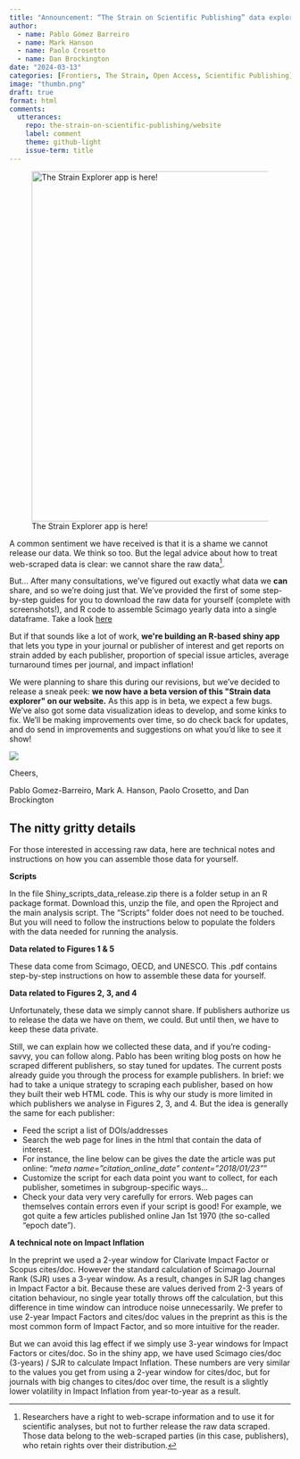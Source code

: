```yaml
---
title: "Announcement: “The Strain on Scientific Publishing” data explorer!"
author:
  - name: Pablo Gómez Barreiro
  - name: Mark Hanson
  - name: Paolo Crosetto
  - name: Dan Brockington
date: "2024-03-13"
categories: [Frontiers, The Strain, Open Access, Scientific Publishing]
image: "thumbn.png"
draft: true
format: html
comments:
  utterances: 
    repo: the-strain-on-scientific-publishing/website
    label: comment
    theme: github-light
    issue-term: title
---
```


![The Strain Explorer app is here!](thumbn.png){fig-align="center" width="627"}

A common sentiment we have received is that it is a shame we cannot release our data. We think so too. But the legal advice about how to treat web-scraped data is clear: we cannot share the raw data[^1].

But... After many consultations, we've figured out exactly what data we **can** share, and so we're doing just that. We've provided the first of some step-by-step guides for you to download the raw data for yourself (complete with screenshots!), and R code to assemble Scimago yearly data into a single dataframe. Take a look [here](#callout-1)

But if that sounds like a lot of work, **we\'re building an R-based shiny app** that lets you type in your journal or publisher of interest and get reports on strain added by each publisher, proportion of special issue articles, average turnaround times per journal, and impact inflation!

We were planning to share this during our revisions, but we've decided to release a sneak peek: **we now have a beta version of this \"Strain data explorer\" on our website.** As this app is in beta, we expect a few bugs. We've also got some data visualization ideas to develop, and some kinks to fix. We'll be making improvements over time, so do check back for updates, and do send in improvements and suggestions on what you'd like to see it show!

::: column-margin
![](strain_explorer.PNG)
:::

Cheers,


Pablo Gomez-Barreiro, Mark A. Hanson, Paolo Crosetto, and Dan Brockington

[^1]: Researchers have a right to web-scrape information and to use it for scientific analyses, but not to further release the raw data scraped. Those data belong to the web-scraped parties (in this case, publishers), who retain rights over their distribution.


::: {#callout-1 .callout-tip}
## The nitty gritty details {#callout-1}

For those interested in accessing raw data, here are technical notes and instructions on how you can assemble those data for yourself.

**Scripts**

In the file Shiny_scripts_data_release.zip there is a folder setup in an R package format. Download this, unzip the file, and open the Rproject and the main analysis script. The “Scripts” folder does not need to be touched. But you will need to follow the instructions below to populate the folders with the data needed for running the analysis.

**Data related to Figures 1 & 5**

These data come from Scimago, OECD, and UNESCO. This .pdf contains step-by-step instructions on how to assemble these data for yourself.

**Data related to Figures 2, 3, and 4**

Unfortunately, these data we simply cannot share. If publishers authorize us to release the data we have on them, we could. But until then, we have to keep these data private.

Still, we can explain how we collected these data, and if you’re coding-savvy, you can follow along. Pablo has been writing blog posts on how he scraped different publishers, so stay tuned for updates. The current posts already guide you through the process for example publishers. In brief: we had to take a unique strategy to scraping each publisher, based on how they built their web HTML code. This is why our study is more limited in which publishers we analyse in Figures 2, 3, and 4. But the idea is generally the same for each publisher:

* Feed the script a list of DOIs/addresses
* Search the web page for lines in the html that contain the data of interest.
* For instance, the line below can be gives the date the article was put online: "*meta name="citation_online_date" content="2018/01/23"*"
* Customize the script for each data point you want to collect, for each publisher, sometimes in subgroup-specific ways…
* Check your data very very carefully for errors. Web pages can themselves contain errors even if your script is good! For example, we got quite a few articles published online Jan 1st 1970 (the so-called “epoch date”).

**A technical note on Impact Inflation**

In the preprint we used a 2-year window for Clarivate Impact Factor or Scopus cites/doc. However the standard calculation of Scimago Journal Rank (SJR) uses a 3-year window. As a result, changes in SJR lag changes in Impact Factor a bit. Because these are values derived from 2-3 years of citation behaviour, no single year totally throws off the calculation, but this difference in time window can introduce noise unnecessarily. We prefer to use 2-year Impact Factors and cites/doc values in the preprint as this is the most common form of Impact Factor, and so more intuitive for the reader.

But we can avoid this lag effect if we simply use 3-year windows for Impact Factors or cites/doc. So in the shiny app, we have used Scimago cies/doc (3-years) / SJR to calculate Impact Inflation. These numbers are very similar to the values you get from using a 2-year window for cites/doc, but for journals with big changes to cites/doc over time, the result is a slightly lower volatility in Impact Inflation from year-to-year as a result.

:::























